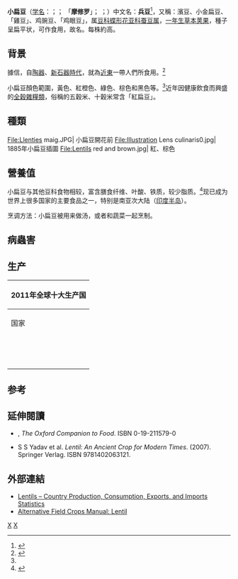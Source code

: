 {{Speciesbox
| genus = Vicia
| species = culinaris
| image = 3 types of lentil.jpg
| image_caption = 三种颜色的兵豆
| authority = Medikus
| range_map = Lentiloutput.png
| range_map_caption = 平均地區產量 (kg/英畝)
}}
'''小扁豆'''（[[学名|学名]]：''{{lang|la|Lens culinaris}}''；{{lang-en|lentil}}；{{sa|𑖦𑖭𑖳𑖨|mode=S}} 「'''摩修罗'''」；{{lang-akk|𒋛𒂊𒁍|se-e-pu}} {{IPA|sēpu}}；{{lang-ar|عدس|ʿadas}}）中文名：'''兵豆'''<ref>{{Cite web |url=http://plant.tesri.gov.tw/plant106/WebPlantDetail.aspx?tno=409163610 |title=存档副本 |access-date=2021-01-21 |archive-date=2021-01-28 |archive-url=https://web.archive.org/web/20210128021329/http://plant.tesri.gov.tw/plant106/WebPlantDetail.aspx?tno=409163610 |dead-url=no }}</ref>，又稱：濱豆、小金扁豆、「雞豆」、鸡豌豆、「鸡眼豆」，属[[豆科|豆科]][[蝶形花亚科|蝶形花亚科]][[蚕豆属|蚕豆属]]，[[一年生植物|一年生草本]][[荚果|荚果]]，種子呈扁平状，可作食用，故名。每株約{{convert|40|cm|in|sp=us|abbr=off}}高。

== 背景 ==
據信，自[[陶器|陶器]]、[[新石器時代|新石器時代]]，就為[[近東|近東]]一帶人們所食用。<ref name="zeldes">{{Cite web  | author=Leah A. Zeldes  | title=Eat this! Lentils, a prehistoric foodstuff  | work=Dining Chicago  | publisher=Chicago's Restaurant & Entertainment Guide  | date=16 February 2011  | url=http://www.diningchicago.com/blog/2011/02/16/eat-this-lentils-a-prehistoric-foodstuff/  | accessdate=4 August 2011  | language=en  | archive-date=2015-05-24  | archive-url=https://web.archive.org/web/20150524035007/http://www.diningchicago.com/blog/2011/02/16/eat-this-lentils-a-prehistoric-foodstuff/  | dead-url=no  }}</ref>

小扁豆顏色範圍，黃色、紅橙色、綠色、棕色和黑色等。<ref name="zeldes" />近年因健康飲食而興盛的[[全穀雜糧類|全穀雜糧類]]，俗稱的五穀米、十穀米常含「紅扁豆」。

== 種類 ==
<gallery>
File:Llenties maig.JPG| 小扁豆開花前
File:Illustration Lens culinaris0.jpg| 1885年小扁豆插圖
File:Lentils red and brown.jpg| 紅、棕色
</gallery>
== 營養值 ==
{{nutritionalvalue
| name = 小扁豆（烘干后的重量）
| kJ=1477
| water=10.4 g
| protein=26 g
| fat=1 g
| carbs = 60 g
| sugars = 2 g
| fiber=31 g
| calcium_mg=56
| iron_mg=7.54
| magnesium_mg=122
| phosphorus_mg=451
| potassium_mg=955
| sodium_mg=6
| zinc_mg=4.78
| thiamin_mg=0.87
| folate_ug=479
| right=1
| source_usda=1 }}

小扁豆与其他豆科食物相较，富含膳食纤维、叶酸、铁质，较少脂质。<ref>{{Cite web |url=https://nutritiondata.self.com/facts/legumes-and-legume-products/4337/2 |title=存档副本 |access-date=2021-01-21 |archive-date=2021-03-10 |archive-url=https://web.archive.org/web/20210310165349/https://nutritiondata.self.com/facts/legumes-and-legume-products/4337/2 |dead-url=no }}</ref>现已成为世界上很多国家的主要食品之一，特别是南亚次大陆（[[印度半岛|印度半岛]]）。

烹调方法：小扁豆被用来做汤，或者和蔬菜一起烹制。

==病蟲害==
{{main|:en:List of lentil diseases|l1= 病蟲害清單}}

== 生产 ==
{| class="wikitable" width="60%"
! colspan="3"|2011年全球十大生产国
|-
! 国家
! 产量（[[吨|吨]]）
|-
| {{CAN}} || align="right" | 1,531,900  
|-
| {{IND}} || align="right" | 943,800    
|-
| {{TUR}} || align="right" | 405,952    
|-
| {{AUS}} || align="right" | 379,659    
|-
| {{USA}} || align="right" | 214,640     
|-
| {{NEP}} || align="right" | 206,869    
|-
| {{CHN}} || align="right" | 150,000      
|-
| {{SYR}} || align="right" | 112,470     
|-
| {{IRI}} || align="right" | 98,516     
|-
| {{ETH}} || align="right" | 80,952     
|-
! style="text-align: left;"  | {{flag|World}}
! style="text-align: right;" | 4,411,104
|-
|}

==参考==
{{Reflist}}

==延伸閱讀==
* {{tsl|en|Alan Davidson (food writer)|阿倫·戴維森 (美食作家)|Alan Davidson}}, ''The Oxford Companion to Food''. ISBN 0-19-211579-0
* S S Yadav et al. ''Lentil: An Ancient Crop for Modern Times''. (2007). Springer Verlag. ISBN 9781402063121.
{{Wikisource further reading}}

== 外部連結 ==
* [http://www.indexmundi.com/en/commodities/agricultural/lentils/ Lentils – Country Production, Consumption, Exports, and Imports Statistics] {{Wayback|url=http://www.indexmundi.com/en/commodities/agricultural/lentils/ |date=20090315064219 }}
* [http://www.hort.purdue.edu/newcrop/afcm/lentil.html Alternative Field Crops Manual: Lentil] {{Wayback|url=http://www.hort.purdue.edu/newcrop/afcm/lentil.html |date=20090412103905 }}
{{portal|飲食}}
{{Commons|Lens culinaris}}
{{unimelb|Lens.html}}
{{Cookbook|Lentil}}
{{Taxonbar|from=Q131226}}

[[Category:野豌豆属|X]]
[[Category:果菜類|X]]